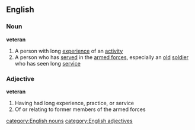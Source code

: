 ==English==
===Noun===
'''veteran'''
#A person with long [[experience]] of an [[activity]]
#A person who has [[serve]]d in the [[armed forces]], especially an [[old]] [[soldier]] who has seen long [[service]]
===Adjective===
'''veteran'''
#Having had long experience, practice, or service
#Of or relating to former members of the armed forces
[[category:English nouns]]
[[category:English adjectives]]